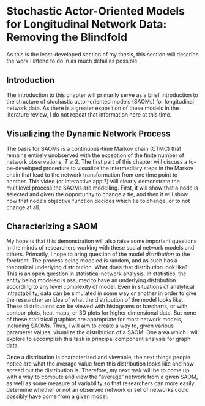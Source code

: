 # Stochastic Actor-Oriented Models for Longitudinal Network Data: Removing the Blindfold

As this is the least-developed section of my thesis, this section will describe the work I intend to do in as much detail as possible. 

## Introduction

The introduction to this chapter will primarily serve as a brief introduction to the structure of stochastic actor-oriented models (SAOMs) for longitudinal network data. As there is a greater exposition of these models in the literature review, I do not repeat that information here at this time. 

## Visualizing the Dynamic Network Process

The basis for SAOMs is a continuous-time Markov chain (CTMC) that remains entirely unobserved with the exception of the finite number of network observations, $T \geq 2$.  The first part of this chapter will discuss a to-be-developed procedure to visualize the intermediary steps in the Markov chain that lead to the network transformation from one time point to another. This video (or interactive app ?) will clearly demonstrate the multilevel process the SAOMs are modelling. First, it will show that a node is selected and given the opportunity to change a tie, and then it will show how that node's objective function decides which tie to change, or to not change at all. 

## Characterizing a SAOM

My hope is that this demonstration will also raise some important questions in the minds of researchers working with these social network models and others. Primarily, I hope to bring question of the model *distribution* to the forefront. The process being modeled is random, and as such has a theoretical underlying distribution. What does that distribution look like? This is an open question in statistical network analysis. In statistics, the entity being modeled is assumed to have an underlying distribution according to any level complexity of model. Even in situations of analytical intractability, data can be simulated in some way or another in order to give the researcher an idea of what the distribution of the model looks like. These distributions can be viewed with histograms or barcharts, or with contour plots, heat maps, or 3D plots for higher dimensional data. But none of these statistical graphics are appropriate for most network models, including SAOMs. Thus, I will aim to create a way to, given various parameter values, visualize the distribution of a SAOM. One area which I will explore to accomplish this task is principal component analysis for graph data. 

Once a distribution is characterized and viewable, the next things people notice are what the average value from this distribution looks like and how spread out the distribution is. Therefore, my next task will be to come up with a way to compute and view the "average" network from a given SAOM, as well as some measure of variability so that researchers can more easily determine whether or not an observed network or set of networks could possibly have come from a given model. 